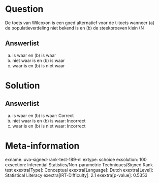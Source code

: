 Question
========

De toets van Wilcoxon is een goed alternatief voor de t-toets wanneer
(a) de populatieverdeling niet bekend is en (b) de steekproeven klein (N

Answerlist
----------

(a) is waar en (b) is waar
(a) niet waar is en (b) is waar
(a) waar is en (b) is niet waar

Solution
========

Answerlist
----------

(a) is waar en (b) is waar: Correct
(a) niet waar is en (b) is waar: Incorrect
(a) waar is en (b) is niet waar: Incorrect

Meta-information
================
exname: uva-signed-rank-test-189-nl
extype: schoice
exsolution: 100
exsection: Inferential Statistics/Non-parametric Techniques/Signed Rank test
exextra[Type]: Conceptual
exextra[Language]: Dutch
exextra[Level]: Statistical Literacy
exextra[IRT-Difficulty]: 2.1
exextra[p-value]: 0.5353
